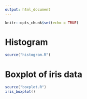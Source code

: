 ---
output: html_document
---

```{r setup, include=FALSE}
knitr::opts_chunk$set(echo = TRUE)
```

# Histogram

```{r}
source("histogram.R")
```

# Boxplot of iris data
```{r}
source("boxplot.R")
iris_boxplot()
```
